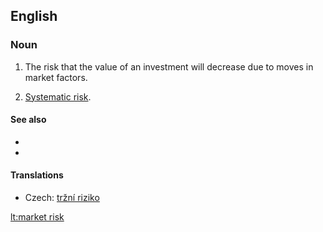 ==English==

===Noun===
{{en-noun|sg=[[market]] [[risk]]|s|-}}

# {{finance}} The risk that the value of an investment will decrease due to moves in market factors.
# {{finance}} [[systematic risk|Systematic risk]].

====See also====
*{{pedialite}}
*{{pedialite|Modern portfolio theory}}

====Translations====
{{trans-top|type of risk}}
*Czech: [[tržní riziko]] {{n}}
{{trans-mid}}
{{trans-bottom}}

[[lt:market risk]]